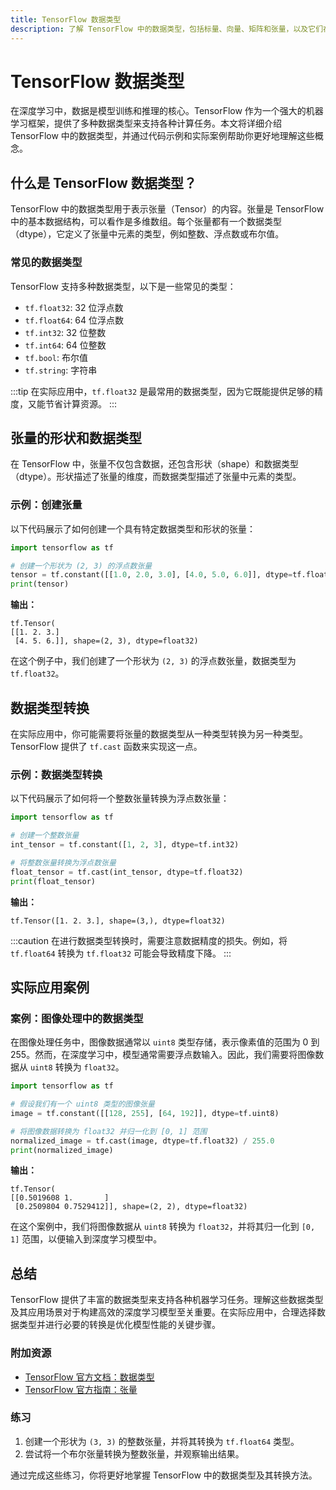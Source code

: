 ```yaml
---
title: TensorFlow 数据类型
description: 了解 TensorFlow 中的数据类型，包括标量、向量、矩阵和张量，以及它们在深度学习中的应用。
---
```


# TensorFlow 数据类型

在深度学习中，数据是模型训练和推理的核心。TensorFlow 作为一个强大的机器学习框架，提供了多种数据类型来支持各种计算任务。本文将详细介绍 TensorFlow 中的数据类型，并通过代码示例和实际案例帮助你更好地理解这些概念。

## 什么是 TensorFlow 数据类型？

TensorFlow 中的数据类型用于表示张量（Tensor）的内容。张量是 TensorFlow 中的基本数据结构，可以看作是多维数组。每个张量都有一个数据类型（dtype），它定义了张量中元素的类型，例如整数、浮点数或布尔值。

### 常见的数据类型

TensorFlow 支持多种数据类型，以下是一些常见的类型：

- `tf.float32`: 32 位浮点数
- `tf.float64`: 64 位浮点数
- `tf.int32`: 32 位整数
- `tf.int64`: 64 位整数
- `tf.bool`: 布尔值
- `tf.string`: 字符串

:::tip
在实际应用中，`tf.float32` 是最常用的数据类型，因为它既能提供足够的精度，又能节省计算资源。
:::

## 张量的形状和数据类型

在 TensorFlow 中，张量不仅包含数据，还包含形状（shape）和数据类型（dtype）。形状描述了张量的维度，而数据类型描述了张量中元素的类型。

### 示例：创建张量

以下代码展示了如何创建一个具有特定数据类型和形状的张量：

```python
import tensorflow as tf

# 创建一个形状为 (2, 3) 的浮点数张量
tensor = tf.constant([[1.0, 2.0, 3.0], [4.0, 5.0, 6.0]], dtype=tf.float32)
print(tensor)
```

**输出：**

```
tf.Tensor(
[[1. 2. 3.]
 [4. 5. 6.]], shape=(2, 3), dtype=float32)
```

在这个例子中，我们创建了一个形状为 `(2, 3)` 的浮点数张量，数据类型为 `tf.float32`。

## 数据类型转换

在实际应用中，你可能需要将张量的数据类型从一种类型转换为另一种类型。TensorFlow 提供了 `tf.cast` 函数来实现这一点。

### 示例：数据类型转换

以下代码展示了如何将一个整数张量转换为浮点数张量：

```python
import tensorflow as tf

# 创建一个整数张量
int_tensor = tf.constant([1, 2, 3], dtype=tf.int32)

# 将整数张量转换为浮点数张量
float_tensor = tf.cast(int_tensor, dtype=tf.float32)
print(float_tensor)
```

**输出：**

```
tf.Tensor([1. 2. 3.], shape=(3,), dtype=float32)
```

:::caution
在进行数据类型转换时，需要注意数据精度的损失。例如，将 `tf.float64` 转换为 `tf.float32` 可能会导致精度下降。
:::

## 实际应用案例

### 案例：图像处理中的数据类型

在图像处理任务中，图像数据通常以 `uint8` 类型存储，表示像素值的范围为 0 到 255。然而，在深度学习中，模型通常需要浮点数输入。因此，我们需要将图像数据从 `uint8` 转换为 `float32`。

```python
import tensorflow as tf

# 假设我们有一个 uint8 类型的图像张量
image = tf.constant([[128, 255], [64, 192]], dtype=tf.uint8)

# 将图像数据转换为 float32 并归一化到 [0, 1] 范围
normalized_image = tf.cast(image, dtype=tf.float32) / 255.0
print(normalized_image)
```

**输出：**

```
tf.Tensor(
[[0.5019608 1.       ]
 [0.2509804 0.7529412]], shape=(2, 2), dtype=float32)
```

在这个案例中，我们将图像数据从 `uint8` 转换为 `float32`，并将其归一化到 `[0, 1]` 范围，以便输入到深度学习模型中。

## 总结

TensorFlow 提供了丰富的数据类型来支持各种机器学习任务。理解这些数据类型及其应用场景对于构建高效的深度学习模型至关重要。在实际应用中，合理选择数据类型并进行必要的转换是优化模型性能的关键步骤。

### 附加资源

- [TensorFlow 官方文档：数据类型](https://www.tensorflow.org/api_docs/python/tf/dtypes/DType)
- [TensorFlow 官方指南：张量](https://www.tensorflow.org/guide/tensor)

### 练习

1. 创建一个形状为 `(3, 3)` 的整数张量，并将其转换为 `tf.float64` 类型。
2. 尝试将一个布尔张量转换为整数张量，并观察输出结果。

通过完成这些练习，你将更好地掌握 TensorFlow 中的数据类型及其转换方法。